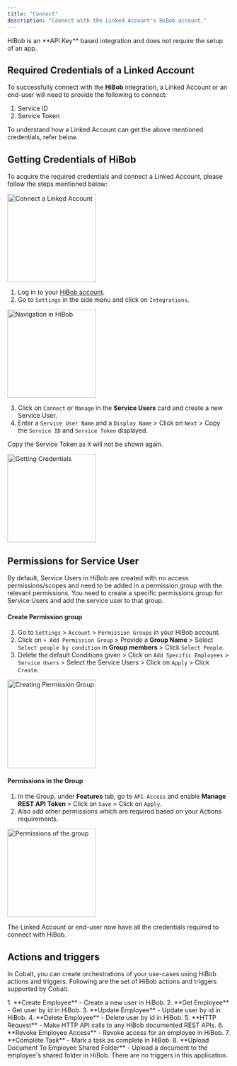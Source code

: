 ```yaml
---
title: "Connect"
description: "Connect with the Linked Account's HiBob account."
---
```


<Note>
  HiBob is an **API Key** based integration and does not require the setup of an app.
</Note>

## Required Credentials of a Linked Account

To successfully connect with the **HiBob** integration, a Linked Account or an end-user will need to provide the following to connect:

1. Service ID
2. Service Token

<Info>
  To understand how a Linked Account can get the above mentioned credentials, refer below.
</Info>

## Getting Credentials of HiBob

To acquire the required credentials and connect a Linked Account, please follow the steps mentioned below:

<img
  height="200"
  src="/images/Hibob/hibob_config.png"
  alt="Connect a Linked Account"
/>

1. Log in to your [HiBob account](https://app.hibob.com/login/).
2. Go to `Settings` in the side menu and click on `Integrations`.

<img
  height="200"
  src="/images/Hibob/hibob_navigation.png"
  alt="Navigation in HiBob"
/>

3. Click on `Connect` or `Manage` in the **Service Users** card and create a new Service User.
4. Enter a `Service User Name` and a `Display Name` \> Click on `Next` \> Copy the `Service ID` and `Service Token` displayed.

<Info>
  Copy the Service Token as it will not be shown again.
</Info>

<img
  height="200"
  src="/images/Hibob/hibob_credentials.png"
  alt="Getting Credentials"
/>

## Permissions for Service User

By default, Service Users in HiBob are created with no access permissions/scopes and need to be added in a permission group with the relevant permissions. You need to create a specific permissions group for Service Users and add the service user to that group.

#### Create Permission group

1. Go to `Settings` \> `Account` \> `Permission Groups` in your HiBob account.
2. Click on `+ Add Permission Group` \> Provide a **Group Name** \> Select `Select people by condition` in **Group members** \> Click `Select People`.
3. Delete the default Conditions given \> Click on `Add Specific Employees` \> `Service Users` \> Select the Service Users \> Click on `Apply` \> Click `Create`.

<img
  height="200"
  src="/images/Hibob/hibob_group.png"
  alt="Creating Permission Group"
/>

#### Permissions in the Group

1. In the Group, under **Features** tab, go to `API Access` and enable **Manage REST API Token** \> Click on `Save` \> Click on `Apply`.
2. Also add other permissions which are required based on your Actions requirements.

<img
  height="200"
  src="/images/Hibob/hibob_scopes.png"
  alt="Permissions of the group"
/>

The Linked Account or end-user now have all the credentials required to connect with HiBob.

## Actions and triggers

In Cobalt, you can create orchestrations of your use-cases using HiBob actions and triggers. Following are the set of HiBob actions and triggers supported by Cobalt.

<Tabs>
  <Tab title="Actions">
    <AccordionGroup>
      <Accordion title="Employee">
        1. **Create Employee** - Create a new user in HiBob.
        2. **Get Employee** - Get user by id in HiBob.
        3. **Update Employee** - Update user by id in HiBob.
        4. **Delete Employee** - Delete user by id in HiBob.
      </Accordion>
      <Accordion title="Others">
        5. **HTTP Request** - Make HTTP API calls to any HiBob documented REST APIs.
        6. **Revoke Employee Access** - Revoke access for an employee in HiBob.
        7. **Complete Task** - Mark a task as complete in HiBob.
        8. **Upload Document To Employee Shared Folder** - Upload a document to the employee's shared folder in HiBob.
      </Accordion>
    </AccordionGroup>
  </Tab>
  <Tab title="Triggers">
    There are no triggers in this application.
  </Tab>
</Tabs>